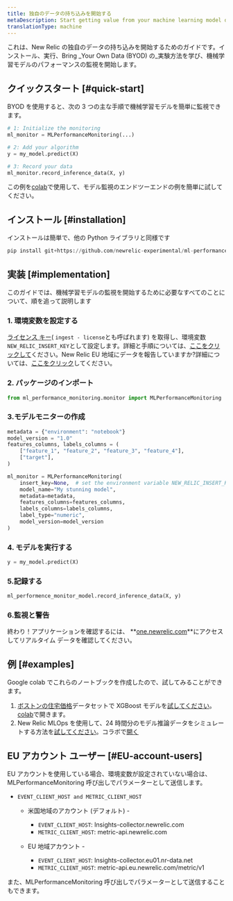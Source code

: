 ```yaml
---
title: 独自のデータの持ち込みを開始する
metaDescription: Start getting value from your machine learning model data in just a few minutes within New Relic
translationType: machine
---
```


これは、New Relic の独自のデータの持ち込みを開始するためのガイドです。インストール、実行、Bring _Your Own Data (BYOD) の_実験方法を学び、機械学習モデルのパフォーマンスの監視を開始します。

## クイックスタート [#quick-start]

BYOD を使用すると、次の 3 つの主な手順で機械学習モデルを簡単に監視できます。

```python
# 1: Initialize the monitoring
ml_monitor = MLPerformanceMonitoring(...)

# 2: Add your algorithm
y = my_model.predict(X)

# 3: Record your data
ml_monitor.record_inference_data(X, y)
```

この例を[colab](https://colab.research.google.com/github/newrelic-experimental/ml-performance-monitoring/blob/main/examples/XGBoost_on_Boston_housing_prices_dataset.ipynb)で使用して、モデル監視のエンドツーエンドの例を簡単に試してください。

## インストール [#installation]

インストールは簡単で、他の Python ライブラリと同様です

```python
pip install git+https://github.com/newrelic-experimental/ml-performance-monitoring.git
```

## 実装 [#implementation]

このガイドでは、機械学習モデルの監視を開始するために必要なすべてのことについて、順を追って説明します

### 1. 環境変数を設定する

[ライセンス キー](https://one.newrelic.com/launcher/api-keys-ui.api-keys-launcher)( `ingest - license`とも呼ばれます) を取得し、環境変数`NEW_RELIC_INSERT_KEY`として設定します。詳細と手順については、[ここをクリックして](https://docs.newrelic.com/docs/apis/intro-apis/new-relic-api-keys/#license-key)ください。New Relic EU 地域にデータを報告していますか?詳細については、[ここをクリック](#EU-account-users)してください。

### 2. パッケージのインポート

```python
from ml_performance_monitoring.monitor import MLPerformanceMonitoring
```

### 3.モデルモニターの作成

```python
metadata = {"environment": "notebook"}
model_version = "1.0"
features_columns, labels_columns = (
    ["feature_1", "feature_2", "feature_3", "feature_4"],
    ["target"],
)

ml_monitor = MLPerformanceMonitoring(
    insert_key=None,  # set the environment variable NEW_RELIC_INSERT_KEY or send your insert key here
    model_name="My stunning model",
    metadata=metadata,
    features_columns=features_columns,
    labels_columns=labels_columns,
    label_type="numeric",
    model_version=model_version
)
```

### 4. モデルを実行する

```python
y = my_model.predict(X)
```

### 5.記録する

```python
ml_performence_monitor_model.record_inference_data(X, y)
```

### 6.監視と警告

終わり！アプリケーションを確認するには、 **[one.newrelic.com](https://one.newrelic.com/all-capabilities)**にアクセスしてリアルタイム データを確認してください。

## 例 [#examples]

Google colab でこれらのノートブックを作成したので、試してみることができます。

1. [ボストンの住宅価格](https://scikit-learn.org/stable/modules/generated/sklearn.datasets.load_boston.html)データセットで XGBoost モデルを[試してください](https://github.com/newrelic-experimental/ml-performance-monitoring/blob/main/examples/XGBoost_on_Boston_housing_prices_dataset.ipynb)。[colab](https://colab.research.google.com/github/newrelic-experimental/ml-performance-monitoring/blob/main/examples/XGBoost_on_Boston_housing_prices_dataset.ipynb)で開きます。
2. New Relic MLOps を使用して、24 時間分のモデル推論データをシミュレートする方法を[試してください](https://github.com/newrelic-experimental/ml-performance-monitoring/blob/main/examples/sklearn.RandomForestClassifier_on_Iris_dataset.ipynb)。コラボで[開く](https://colab.research.google.com/github/newrelic-experimental/ml-performance-monitoring/blob/main/examples/sklearn.RandomForestClassifier_on_Iris_dataset.ipynb)

## EU アカウント ユーザー [#EU-account-users]

EU アカウントを使用している場合、環境変数が設定されていない場合は、MLPerformanceMonitoring 呼び出しでパラメーターとして送信します。

* `EVENT_CLIENT_HOST and METRIC_CLIENT_HOST`

  * 米国地域のアカウント (デフォルト) -

    * `EVENT_CLIENT_HOST`: Insights-collector.newrelic.com
    * `METRIC_CLIENT_HOST`: metric-api.newrelic.com

  * EU 地域アカウント -

    * `EVENT_CLIENT_HOST`: Insights-collector.eu01.nr-data.net
    * `METRIC_CLIENT_HOST`: metric-api.eu.newrelic.com/metric/v1

また、MLPerformanceMonitoring 呼び出しでパラメーターとして送信することもできます。